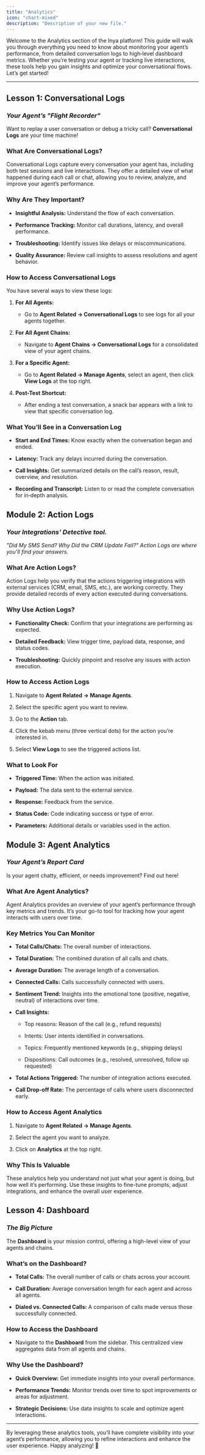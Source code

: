 ```yaml
---
title: "Analytics"
icon: "chart-mixed"
description: "Description of your new file."
---
```


Welcome to the Analytics section of the Inya platform! This guide will walk you through everything you need to know about monitoring your agent’s performance, from detailed conversation logs to high‑level dashboard metrics. Whether you’re testing your agent or tracking live interactions, these tools help you gain insights and optimize your conversational flows. Let’s get started!

***

## Lesson 1: Conversational Logs

### *Your Agent’s "Flight Recorder"*

Want to replay a user conversation or debug a tricky call? **Conversational Logs** are your time machine!

### What Are Conversational Logs?

Conversational Logs capture every conversation your agent has, including both test sessions and live interactions. They offer a detailed view of what happened during each call or chat, allowing you to review, analyze, and improve your agent’s performance.

### Why Are They Important?

* **Insightful Analysis:** Understand the flow of each conversation.

* **Performance Tracking:** Monitor call durations, latency, and overall performance.

* **Troubleshooting:** Identify issues like delays or miscommunications.

* **Quality Assurance:** Review call insights to assess resolutions and agent behavior.

### How to Access Conversational Logs

You have several ways to view these logs:

1. **For All Agents:**

   * Go to **Agent Related → Conversational Logs** to see logs for all your agents together.

2. **For All Agent Chains:**

   * Navigate to **Agent Chains → Conversational Logs** for a consolidated view of your agent chains.

3. **For a Specific Agent:**

   * Go to **Agent Related → Manage Agents**, select an agent, then click **View Logs** at the top right.

4. **Post-Test Shortcut:**

   * After ending a test conversation, a snack bar appears with a link to view that specific conversation log.

### What You’ll See in a Conversation Log

* **Start and End Times:** Know exactly when the conversation began and ended.

* **Latency:** Track any delays incurred during the conversation.

* **Call Insights:** Get summarized details on the call’s reason, result, overview, and resolution.

* **Recording and Transcript:** Listen to or read the complete conversation for in‑depth analysis.

## Module 2: Action Logs

### *Your Integrations’ Detective tool.*

*"Did My SMS Send? Why Did the CRM Update Fail?" Action Logs are where you’ll find your answers.*

### What Are Action Logs?

Action Logs help you verify that the actions triggering integrations with external services (CRM, email, SMS, etc.), are working correctly. They provide detailed records of every action executed during conversations.

### Why Use Action Logs?

* **Functionality Check:** Confirm that your integrations are performing as expected.

* **Detailed Feedback:** View trigger time, payload data, response, and status codes.

* **Troubleshooting:** Quickly pinpoint and resolve any issues with action execution.

### How to Access Action Logs

1. Navigate to **Agent Related → Manage Agents**.

2. Select the specific agent you want to review.

3. Go to the **Action** tab.

4. Click the kebab menu (three vertical dots) for the action you’re interested in.

5. Select **View Logs** to see the triggered actions list.

### What to Look For

* **Triggered Time:** When the action was initiated.

* **Payload:** The data sent to the external service.

* **Response:** Feedback from the service.

* **Status Code:** Code indicating success or type of error.

* **Parameters:** Additional details or variables used in the action.

## Module 3: Agent Analytics

### *Your Agent’s Report Card*

Is your agent chatty, efficient, or needs improvement? Find out here!

### What Are Agent Analytics?

Agent Analytics provides an overview of your agent’s performance through key metrics and trends. It’s your go-to tool for tracking how your agent interacts with users over time.

### Key Metrics You Can Monitor

* **Total Calls/Chats:** The overall number of interactions.

* **Total Duration:** The combined duration of all calls and chats.

* **Average Duration:** The average length of a conversation.

* **Connected Calls:** Calls successfully connected with users.

* **Sentiment Trend:** Insights into the emotional tone (positive, negative, neutral) of interactions over time.

* **Call Insights:**

  * Top reasons: Reason of the call (e.g., refund requests)

  * Intents: User intents identified in conversations.

  * Topics: Frequently mentioned keywords (e.g., shipping delays)

  * Dispositions: Call outcomes (e.g., resolved, unresolved, follow up requested)

* **Total Actions Triggered:** The number of integration actions executed.

* **Call Drop-off Rate:** The percentage of calls where users disconnected early.

### How to Access Agent Analytics

1. Navigate to **Agent Related → Manage Agents**.

2. Select the agent you want to analyze.

3. Click on **Analytics** at the top right.

### Why This Is Valuable

These analytics help you understand not just what your agent is doing, but how well it’s performing. Use these insights to fine-tune prompts, adjust integrations, and enhance the overall user experience.

## Lesson 4: Dashboard

### *The Big Picture*

The **Dashboard** is your mission control, offering a high-level view of your agents and chains.

### What’s on the Dashboard?

* **Total Calls:** The overall number of calls or chats across your account.

* **Call Duration:** Average conversation length for each agent and across all agents.

* **Dialed vs. Connected Calls:** A comparison of calls made versus those successfully connected.

### How to Access the Dashboard

* Navigate to the **Dashboard** from the sidebar. This centralized view aggregates data from all agents and chains.

### Why Use the Dashboard?

* **Quick Overview:** Get immediate insights into your overall performance.

* **Performance Trends:** Monitor trends over time to spot improvements or areas for adjustment.

* **Strategic Decisions:** Use data insights to scale and optimize agent interactions.

***

By leveraging these analytics tools, you’ll have complete visibility into your agent’s performance, allowing you to refine interactions and enhance the user experience. Happy analyzing! 🚀